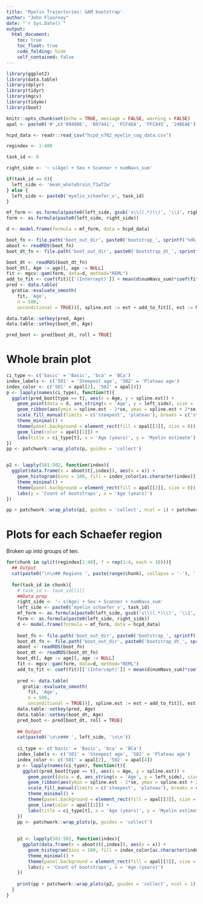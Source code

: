 ```yaml
---
title: 'Myelin Trajectories: GAM bootstrap'
author: "John Flournoy"
date: "`r Sys.Date()`"
output:
  html_document:
    toc: true
    toc_float: true
    code_folding: hide
    self_contained: false
---
```


```r
library(ggplot2)
library(data.table)
library(dplyr)
library(tidyr)
library(mgcv) 
library(tidymv)
library(boot)

knitr::opts_chunk$set(echo = TRUE, message = FALSE, warning = FALSE)
apal <- paste0('#',c('004986', 'B97441', 'FCF4EA', 'FFC845', '24BEAE'))

hcpd_data <- readr::read_csv("hcpd_n762_myelin_cog_data.csv")
```

```r
regindex <- 1:400

task_id <- 0

right_side <- '~ s(Age) + Sex + Scanner + numNavs_sum'

if(task_id == 0){
  left_side <- 'mean_wholebrain_T1wT2w'
} else {
  left_side <- paste0('myelin_schaefer_v', task_id)
}

mf_form <- as.formula(paste0(left_side, gsub('s\\((.*)\\)', '\\1', right_side)))
form <- as.formula(paste0(left_side, right_side))

d <- model.frame(formula = mf_form, data = hcpd_data)

boot_fn <- file.path('boot_out_dir', paste0('bootstrap_', sprintf('%dk_', 1e4/1e3), task_id, '.rds'))
aboot <- readRDS(boot_fn)
boot_dt_fn <- file.path('boot_out_dir', paste0('bootstrap_dt_', sprintf('%dk_', 1e4/1e3), task_id, '.rds'))

boot_dt <- readRDS(boot_dt_fn)
boot_dt[, Age := age][, age := NULL]
fit <- mgcv::gam(form, data=d, method="REML")
add_to_fit <- coef(fit)[['(Intercept)']] + mean(d$numNavs_sum)*coef(fit)[['numNavs_sum']] + .5*coef(fit)[['SexM']]
pred <- data.table(
  gratia::evaluate_smooth(
    fit, 'Age', 
    n = 500,
    unconditional = TRUE))[, spline.est := est + add_to_fit][, est := NULL]

data.table::setkey(pred, Age)
data.table::setkey(boot_dt, Age)

pred_boot <- pred[boot_dt, roll = TRUE]
```

# Whole brain plot

```r
ci_type <- c('basic' = 'Basic', 'bca' = 'BCa')
index_labels <- c('501' = 'Steepest age', '502' = 'Plateau age')
index_color <- c('501' = apal[2], '502' = apal[4])
p <- lapply(names(ci_type), function(t){
  ggplot(pred_boot[type == t], aes(x = Age, y = spline.est)) + 
    geom_point(data = d, aes_string(x = 'Age', y = left_side), size = .75, alpha = .8, color = apal[[5]]) +
    geom_ribbon(aes(ymin = spline.est - 2*se, ymax = spline.est + 2*se, fill = curve), alpha = .8) +
    scale_fill_manual(limits = c('steepest', 'plateau'), breaks = c('steepest', 'plateau'), values = apal[c(2,4)]) + 
    theme_minimal() + 
    theme(panel.background = element_rect(fill = apal[[3]], size = 0)) + 
    geom_line(color = apal[[1]]) + 
    labs(title = ci_type[t], x = 'Age (years)', y = 'Myelin estimate')
})
pp <- patchwork::wrap_plots(p, guides = 'collect')


p2 <- lapply(501:502, function(index){
  ggplot(data.frame(x = aboot$t[,index]), aes(x = x)) + 
    geom_histogram(bins = 100, fill = index_color[as.character(index)]) + 
    theme_minimal() + 
    theme(panel.background = element_rect(fill = apal[[3]], size = 0)) + 
    labs(y = 'Count of bootstraps', x = 'Age (years)')
})

pp + patchwork::wrap_plots(p2, guides = 'collect', ncol = 1) + patchwork::plot_layout(widths = c(1, 1, .6))
```

# Plots for each Schaefer region

Broken up into groups of ten.

```r
for(chunk in split(regindex[1:40], f = rep(1:4, each = 10))){
  ## Output
  cat(paste0('\n\n## Regions ', paste(range(chunk), collapse = '-'), ' {.tabset}\n\n'))
  
  for(task_id in chunk){
    # task_id <- task_id[[1]]
    ##Data prep
    right_side <- '~ s(Age) + Sex + Scanner + numNavs_sum'
    left_side <- paste0('myelin_schaefer_v', task_id)
    mf_form <- as.formula(paste0(left_side, gsub('s\\((.*)\\)', '\\1', right_side)))
    form <- as.formula(paste0(left_side, right_side))
    d <- model.frame(formula = mf_form, data = hcpd_data)
    
    boot_fn <- file.path('boot_out_dir', paste0('bootstrap_', sprintf('%dk_', 1e4/1e3), task_id, '.rds'))
    boot_dt_fn <- file.path('boot_out_dir', paste0('bootstrap_dt_', sprintf('%dk_', 1e4/1e3), task_id, '.rds'))
    aboot <- readRDS(boot_fn)
    boot_dt <- readRDS(boot_dt_fn)
    boot_dt[, Age := age][, age := NULL]
    fit <- mgcv::gam(form, data=d, method="REML")
    add_to_fit <- coef(fit)[['(Intercept)']] + mean(d$numNavs_sum)*coef(fit)[['numNavs_sum']] + .5*coef(fit)[['SexM']]
    
    pred <- data.table(
      gratia::evaluate_smooth(
        fit, 'Age', 
        n = 500,
        unconditional = TRUE))[, spline.est := est + add_to_fit][, est := NULL]
    data.table::setkey(pred, Age)
    data.table::setkey(boot_dt, Age)
    pred_boot <- pred[boot_dt, roll = TRUE]
    
    ## Output
    cat(paste0('\n\n### ', left_side, '\n\n'))
    
    ci_type <- c('basic' = 'Basic', 'bca' = 'BCa')
    index_labels <- c('501' = 'Steepest age', '502' = 'Plateau age')
    index_color <- c('501' = apal[2], '502' = apal[4])
    p <- lapply(names(ci_type), function(t){
      ggplot(pred_boot[type == t], aes(x = Age, y = spline.est)) + 
        geom_point(data = d, aes_string(x = 'Age', y = left_side), size = .75, alpha = .8, color = apal[[5]]) +
        geom_ribbon(aes(ymin = spline.est - 2*se, ymax = spline.est + 2*se, fill = curve), alpha = .8) +
        scale_fill_manual(limits = c('steepest', 'plateau'), breaks = c('steepest', 'plateau'), values = apal[c(2,4)]) + 
        theme_minimal() + 
        theme(panel.background = element_rect(fill = apal[[3]], size = 0)) + 
        geom_line(color = apal[[1]]) + 
        labs(title = ci_type[t], x = 'Age (years)', y = 'Myelin estimate')
    })
    pp <- patchwork::wrap_plots(p, guides = 'collect')
    
    
    p2 <- lapply(501:502, function(index){
      ggplot(data.frame(x = aboot$t[,index]), aes(x = x)) + 
        geom_histogram(bins = 100, fill = index_color[as.character(index)]) + 
        theme_minimal() + 
        theme(panel.background = element_rect(fill = apal[[3]], size = 0)) + 
        labs(y = 'Count of bootstraps', x = 'Age (years)')
    })
    
    print(pp + patchwork::wrap_plots(p2, guides = 'collect', ncol = 1) + patchwork::plot_layout(widths = c(1, 1, .6)))
  }
}
```